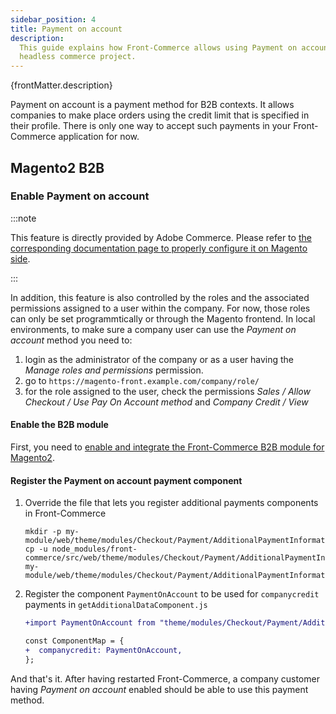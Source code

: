 ```yaml
---
sidebar_position: 4
title: Payment on account
description:
  This guide explains how Front-Commerce allows using Payment on account in a
  headless commerce project.
---
```



<p>{frontMatter.description}</p>

Payment on account is a payment method for B2B contexts. It allows companies to
make place orders using the credit limit that is specified in their profile.
There is only one way to accept such payments in your Front-Commerce application
for now.

## Magento2 B2B

<SinceVersion tag="2.11" />

### Enable Payment on account

:::note

This feature is directly provided by Adobe Commerce. Please refer to
[the corresponding documentation page to properly configure it on Magento side](https://docs.magento.com/user-guide/payment/payment-on-account.html).

:::

In addition, this feature is also controlled by the roles and the associated
permissions assigned to a user within the company. For now, those roles can only
be set programmtically or through the Magento frontend. In local environments, to make sure a company user can use the
_Payment on account_ method you need to:

1. login as the administrator of the company or as a user having the _Manage
   roles and permissions_ permission.
1. go to `https://magento-front.example.com/company/role/`
1. for the role assigned to the user, check the permissions _Sales / Allow
   Checkout / Use Pay On Account method_ and _Company Credit / View_

#### Enable the B2B module

First, you need to
[enable and integrate the Front-Commerce B2B module for Magento2](/docs/2.x/magento2/b2b#enable-b2b-support).

#### Register the Payment on account payment component

1. Override the file that lets you register additional payments components in
   Front-Commerce

   ```shell
   mkdir -p my-module/web/theme/modules/Checkout/Payment/AdditionalPaymentInformation/
   cp -u node_modules/front-commerce/src/web/theme/modules/Checkout/Payment/AdditionalPaymentInformation/getAdditionalDataComponent.js my-module/web/theme/modules/Checkout/Payment/AdditionalPaymentInformation/getAdditionalDataComponent.js
   ```

1. Register the component `PaymentOnAccount` to be used for `companycredit`
   payments in `getAdditionalDataComponent.js`

   ```diff title='my-module/web/theme/modules/Checkout/Payment/AdditionalPaymentInformation/getAdditionalDataComponent.js'
   +import PaymentOnAccount from "theme/modules/Checkout/Payment/AdditionalPaymentInformation/PaymentOnAccount";

   const ComponentMap = {
   +  companycredit: PaymentOnAccount,
   };
   ```

And that's it. After having restarted Front-Commerce, a company customer having
_Payment on account_ enabled should be able to use this payment method.
